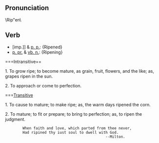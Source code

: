 ==Pronunciation==
\Rip"en\

==Verb==
*[imp.]] & [[p. p.]]: {Ripened}
*[[p. pr.]] & [[vb. n.]]: {Ripening}

===Intransitive==

1. To grow ripe; to become mature, as grain, fruit, flowers, and the like; as, grapes ripen in the sun.

2. To approach or come to perfection.

===[[Transitive]]

1. To cause to mature; to make ripe; as, the warm days  ripened the corn.

2. To mature; to fit or prepare; to bring to perfection; as, to ripen the judgment.

         When faith and love, which parted from thee never,
         Had ripined thy iust soul to dwell with God.
                                               --Milton.